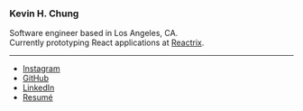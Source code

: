 ### Kevin H. Chung

Software engineer based in Los Angeles, CA.<br/>
Currently prototyping React applications at [Reactrix](https://www.reactrix.app/).

---

- [Instagram](https://instagram.com/kevhjc)
- [GitHub](https://github.com/kevhjc)
- [LinkedIn](https://www.linkedin.com/in/kevc/)
- [Resumé](https://read.cv/kevc)
